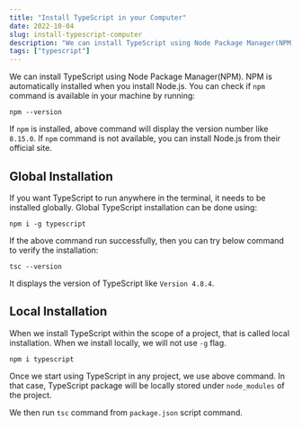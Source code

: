 ```yaml
---
title: "Install TypeScript in your Computer"
date: 2022-10-04
slug: install-typescript-computer
description: "We can install TypeScript using Node Package Manager(NPM). NPM is automatically installed when you install Node.js."
tags: ["typescript"]
---
```


We can install TypeScript using Node Package Manager(NPM). NPM is automatically installed when you install Node.js. You can check if `npm` command is available in your machine by running:

```
npm --version
```

If `npm` is installed, above command will display the version number like `8.15.0`. If `npm` command is not available, you can install Node.js from their official site.

## Global Installation

If you want TypeScript to run anywhere in the terminal, it needs to be installed globally. Global TypeScript installation can be done using:

```
npm i -g typescript
```

If the above command run successfully, then you can try below command to verify the installation:

```
tsc --version
```

It displays the version of TypeScript like `Version 4.8.4`.

## Local Installation

When we install TypeScript within the scope of a project, that is called local installation. When we install locally, we will not use `-g` flag.

```
npm i typescript
```

Once we start using TypeScript in any project, we use above command. In that case, TypeScript package will be locally stored under `node_modules` of the project.

We then run `tsc` command from `package.json` script command.
